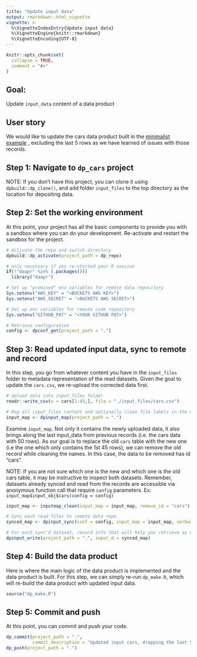```yaml
---
title: "Update input data"
output: rmarkdown::html_vignette
vignette: >
  %\VignetteIndexEntry{Update input data}
  %\VignetteEngine{knitr::rmarkdown}
  %\VignetteEncoding{UTF-8}
---
```


```r
knitr::opts_chunk$set(
  collapse = TRUE,
  comment = "#>"
)
```

## Goal:

Update `input_data` content of a data product

## User story

We would like to update the cars data product built in the 
[minimalist example](https://amashadihossein.github.io/daapr/articles/min_wrkfl.html)
, excluding the last 5 rows as we have learned of issues with those records. 

## Step 1: Navigate to `dp_cars` project

NOTE: If you don't have this project, you can clone it using 
`dpbuild::dp_clone()`, and add folder `input_files` to the top directory as the 
location for depositing data.


## Step 2: Set the working environment

At this point, your project has all the basic components to provide you with a 
sandbox where you can do your development. Re-activate and restart the sandbox 
for the project.

```r
# Activate the repo and switch directory
dpbuild::dp_activate(project_path = dp_repo)

# only necessary if you re-started your R session
if(!"daapr" %in% (.packages()))
  library("daapr")

# Set up "promised" env variables for remote data repository
Sys.setenv("AWS_KEY" = "<BUCKETS AWS KEY>")
Sys.setenv("AWS_SECRET" = "<BUCKETS AWS SECRET>")

# Set up env variables for remote code repository
Sys.setenv("GITHUB_PAT" = "<YOUR GITHUB PAT>")

# Retrieve configuration
config <- dpconf_get(project_path = ".")
```


## Step 3: Read updated input data, sync to remote and record

In this step, you go from whatever content you have in the `input_files` folder 
to metadata representation of the read datasets. Given the goal to update the 
`cars.csv`, we re-upload the corrected data first. 

```r
# Upload data into input_files folder
readr::write_csv(x = cars[1:45,], file = "./input_files/cars.csv")

# Map all input_files content and optionally clean file labels in the map
input_map <- dpinput_map(project_path = ".")
```

Examine `input_map`. Not only it contains the newly uploaded data, it also
brings along the last input_data from previous records (i.e. the cars data with 
50 rows). As our goal is to replace the old `cars` table with the new one (i.e 
the one which only contains the 1st 45 rows), we can remove the old record while
cleaning the names. In this case, the data to be removed has id "cars".

NOTE: If you are not sure which one is the new and which one is the old cars 
table, it may be instructive to inspect both datasets. Remember, datasets 
already synced and read from the records are accessible via anonymous function
call that require `config` parameters. Ex: `input_map$input_obj$cars(config = config)`
 
```r
input_map <- inputmap_clean(input_map = input_map, remove_id = "cars")

# Sync each read files to remote data repo
synced_map <- dpinput_sync(conf = config, input_map = input_map, verbose = T)

# For each sync'd dataset, record info that will help you retrieve as needed
dpinput_write(project_path = ".", input_d = synced_map)
```


## Step 4: Build the data product

Here is where the main logic of the data product is implemented and the data
product is built. For this step, we can simply re-run `dp_make.R`, which will
re-build the data product with updated input data.

```r
source("dp_make.R")
```


## Step 5: Commit and push

At this point, you can commit and push your code.

```r
dp_commit(project_path = ".", 
          commit_description = "Updated input cars, dropping the last 5 rows")
dp_push(project_path = ".")
```


